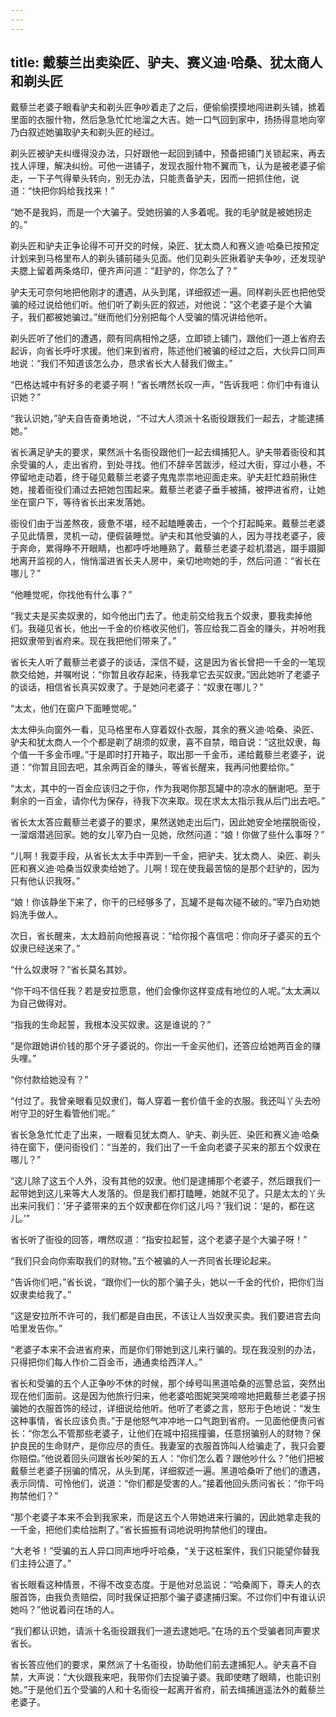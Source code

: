 ```yaml
---
---
---
```

title: 戴藜兰出卖染匠、驴夫、赛义迪·哈桑、犹太商人和剃头匠
---




戴藜兰老婆子眼看驴夫和剃头匠争吵着走了之后，便偷偷摸摸地闯进剃头铺，掳着里面的衣服什物，然后急急忙忙地溜之大吉。她一口气回到家中，扬扬得意地向宰乃白叙述她骗取驴夫和剃头匠的经过。

剃头匠被驴夫纠缠得没办法，只好跟他一起回到铺中，预备把铺门关锁起来，再去找人评理，解决纠纷。可他一进铺子，发现衣服什物不翼而飞，认为是被老婆子偷走，一下子气得晕头转向，别无办法，只能责备驴夫，因而一把抓住他，说道：“快把你妈给我找来！”

“她不是我妈，而是一个大骗子。受她拐骗的人多着呢。我的毛驴就是被她拐走的。”

剃头匠和驴夫正争论得不可开交的时候，染匠、犹太商人和赛义迪·哈桑已按预定计划来到马格里布人的剃头铺前碰头见面。他们见剃头匠揪着驴夫争吵，还发现驴夫腮上留着两条烙印，便齐声问道：“赶驴的，你怎么了？”

驴夫无可奈何地把他刚才的遭遇，从头到尾，详细叙述一遍。同样剃头匠也把他受骗的经过说给他们听。他们听了剃头匠的叙述，对他说：“这个老婆子是个大骗子，我们都被她骗过。”继而他们分别把每个人受骗的情况讲给他听。

剃头匠听了他们的遭遇，颇有同病相怜之感，立即锁上铺门，跟他们一道上省府去起诉，向省长呼吁求援。他们来到省府，陈述他们被骗的经过之后，大伙异口同声地说：“我们不知道该怎么办，恳求省长大人替我们做主。”

“巴格达城中有好多的老婆子啊！”省长喟然长叹一声，“告诉我吧：你们中有谁认识她？”

“我认识她，”驴夫自告奋勇地说，“不过大人须派十名衙役跟我们一起去，才能逮捕她。”

省长满足驴夫的要求，果然派十名衙役跟他们一起去缉捕犯人。驴夫带着衙役和其余受骗的人，走出省府，到处寻找。他们不辞辛苦跋涉，经过大街，穿过小巷，不停留地走动着，终于碰见戴藜兰老婆子鬼鬼祟祟地迎面走来。驴夫赶忙趋前揪住她，接着衙役们涌过去把她包围起来。戴藜兰老婆子垂手被捕，被押进省府，让她坐在窗户下，等待省长出来发落她。

衙役们由于当差熬夜，疲惫不堪，经不起瞌睡袭击，一个个打起盹来。戴藜兰老婆子见此情景，灵机一动，便假装睡觉。驴夫和其他受骗的人，因为寻找老婆子，疲于奔命，累得睁不开眼睛，也都呼呼地睡熟了。戴藜兰老婆子趁机潜逃，蹑手蹑脚地离开监视的人，悄悄溜进省长夫人房中，亲切地吻她的手，然后问道：“省长在哪儿？”

“他睡觉呢，你找他有什么事？”

“我丈夫是买卖奴隶的，如今他出门去了。他走前交给我五个奴隶，要我卖掉他们。我碰见省长，他出一千金的价格收买他们，答应给我二百金的赚头，并吩咐我把奴隶带到省府来。现在我把他们带来了。”

省长夫人听了戴藜兰老婆子的谈话，深信不疑，这是因为省长曾把一千金的一笔现款交给她，并嘱咐说：“你暂且收存起来，待我拿它去买奴隶。”因此她听了老婆子的谈话，相信省长真买奴隶了。于是她问老婆子：“奴隶在哪儿？”

“太太，他们在窗户下面睡觉呢。”

太太伸头向窗外一看，见马格里布人穿着奴仆衣服，其余的赛义迪·哈桑、染匠、驴夫和犹太商人一个个都是剃了胡须的奴隶，喜不自禁，暗自说：“这批奴隶，每个值一千多金币哩。”于是即时打开箱子，取出那一千金币，递给戴藜兰老婆子，说道：“你暂且回去吧，其余两百金的赚头，等省长醒来，我再问他要给你。”

“太太，其中的一百金应该归之于你，作为我喝你那瓦罐中的凉水的酬谢吧。至于剩余的一百金，请你代为保存，待我下次来取。现在求太太指示我从后门出去吧。”

省长太太答应戴藜兰老婆子的要求，果然送她走出后门，因此她安全地摆脱衙役，一溜烟潜逃回家。她的女儿宰乃白一见她，欣然问道：“娘！你做了些什么事呀？”

“儿啊！我耍手段，从省长太太手中弄到一千金，把驴夫、犹太商人、染匠、剃头匠和赛义迪·哈桑当奴隶卖给她了。儿啊！现在使我最苦恼的是那个赶驴的，因为只有他认识我呀。”

“娘！你该静坐下来了，你干的已经够多了，瓦罐不是每次碰不破的。”宰乃白劝她妈洗手做人。

次日，省长醒来，太太趋前向他报喜说：“给你报个喜信吧：你向牙子婆买的五个奴隶已经送来了。”

“什么奴隶呀？”省长莫名其妙。

“你干吗不信任我？若是安拉愿意，他们会像你这样变成有地位的人呢。”太太满以为自己做得对。

“指我的生命起誓，我根本没买奴隶。这是谁说的？”

“是你跟她讲价钱的那个牙子婆说的。你出一千金买他们，还答应给她两百金的赚头哩。”

“你付款给她没有？”

“付过了。我曾亲眼看见奴隶们，每人穿着一套价值千金的衣服。我还叫丫头去吩咐守卫的好生看管他们呢。”

省长急急忙忙走了出来，一眼看见犹太商人、驴夫、剃头匠、染匠和赛义迪·哈桑待在窗下，便问衙役们：“当差的，我们出了一千金向老婆子买来的那五个奴隶在哪儿？”

“这儿除了这五个人外，没有其他的奴隶。他们是逮捕那个老婆子，然后跟我们一起带她到这儿来等大人发落的。但是我们都打瞌睡，她就不见了。只是太太的丫头出来问我们：‘牙子婆带来的五个奴隶都在你们这儿吗？’我们说：‘是的，都在这儿。’”

省长听了衙役的回答，喟然叹道：“指安拉起誓，这个老婆子是个大骗子呀！”

“我们只会向你索取我们的财物。”五个被骗的人一齐同省长理论起来。

“告诉你们吧，”省长说，“跟你们一伙的那个骗子头，她以一千金的代价，把你们当奴隶卖给我了。”

“这是安拉所不许可的，我们都是自由民，不该让人当奴隶买卖。我们要进宫去向哈里发告你。”

“老婆子本来不会进省府来，而是你们带她到这儿来行骗的。现在我没别的办法，只得把你们每人作价二百金币，通通卖给西洋人。”

省长和受骗的五个人正争吵不休的时候，那个绰号叫黑道哈桑的巡警总监，突然出现在他们面前。这是因为他旅行归来，他老婆哈图妮哭哭啼啼地把戴藜兰老婆子拐骗她的衣服首饰的经过，详细说给他听。他听了老婆之言，怒形于色地说：“发生这种事情，省长应该负责。”于是他怒气冲冲地一口气跑到省府。一见面他便责问省长：“你怎么不管那些老婆子，让他们在城中招摇撞骗，任意拐骗别人的财物？保护良民的生命财产，是你应尽的责任。我妻室的衣服首饰叫人给骗走了，我只会要你赔偿。”他说着回头问跟省长吵架的五人：“你们怎么着？跟他吵什么？”他们把被戴藜兰老婆子拐骗的情况，从头到尾，详细叙述一遍。黑道哈桑听了他们的遭遇，表示同情、可怜他们，说道：“你们都是受害的人。”接着他回头质问省长：“你干吗拘禁他们？”

“那个老婆子本来不会到我家来，而是这五个人带她进来行骗的，因此她拿走我的一千金，把他们卖给拙荆了。”省长振振有词地说明拘禁他们的理由。

“大老爷！”受骗的五人异口同声地呼吁哈桑，“关于这桩案件，我们只能望你替我们主持公道了。”

省长眼看这种情景，不得不改变态度。于是他对总监说：“哈桑阁下，尊夫人的衣服首饰，由我负责赔偿，同时我保证把那个骗子婆逮捕归案。不过你们中有谁认识她吗？”他说着问在场的人。

“我们都认识她，请派十名衙役跟我们一道去逮她吧。”在场的五个受骗者同声要求省长。

省长答应他们的要求，果然派了十名衙役，协助他们前去逮捕犯人。驴夫喜不自禁，大声说：“大伙跟我来吧，我带你们去捉骗子婆。我即使瞎了眼睛，也能识别她。”于是他们五个受骗的人和十名衙役一起离开省府，前去缉捕逍遥法外的戴藜兰老婆子。